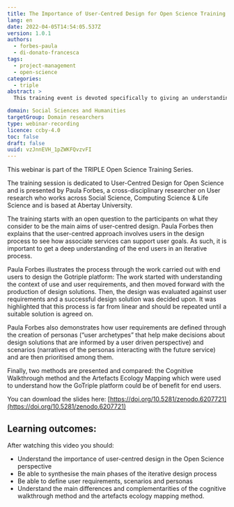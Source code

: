 ```yaml
---
title: The Importance of User-Centred Design for Open Science Training
lang: en
date: 2022-04-05T14:54:05.537Z
version: 1.0.1
authors:
  - forbes-paula
  - di-donato-francesca
tags:
  - project-management
  - open-science
categories:
  - triple
abstract: >
  This training event is devoted specifically to giving an understanding of the importance of the co-design process and the impact it has on the development of digital tools such as the GoTriple Discovery platform. It provides insight on the importance of end-user needs in the design of a discovery platform, the methods used in the TRIPLE Project to consider user needs and showcases the next steps for the GoTriple platform now that the Beta version is released.

domain: Social Sciences and Humanities
targetGroup: Domain researchers
type: webinar-recording
licence: ccby-4.0
toc: false
draft: false
uuid: vzJnnEVH_1pZWKFQvzvFI
---
```


This webinar is part of the TRIPLE Open Science Training Series.

The training session is dedicated to User-Centred Design for Open Science and is presented by Paula Forbes, a cross-disciplinary researcher on User research who works across Social Science, Computing Science & Life Science and is based at Abertay University.

The training starts with an open question to the participants on what they consider to be the main aims of user-centred design. Paula Forbes then explains that the user-centred approach involves users in the design process to see how associate services can support user goals. As such, it is important to get a deep understanding of the end users in an iterative process.

Paula Forbes illustrates the process through the work carried out with end users to design the Gotriple platform: The work started with understanding the context of use and user requirements, and then moved forward with the production of design solutions. Then, the design was evaluated against user requirements and a successful design solution was decided upon. It was highlighted that this process is far from linear and should be repeated until a suitable solution is agreed on.

Paula Forbes also demonstrates how user requirements are defined through the creation of personas (“user archetypes” that help make decisions about design solutions that are informed by a user driven perspective) and scenarios (narratives of the personas interacting with the future service) and are then prioritised among them.

Finally, two methods are presented and compared: the Cognitive Walkthrough method and the Artefacts Ecology Mapping which were used to understand how the GoTriple platform could be of benefit for end users.

You can download the slides here: [https://doi.org/10.5281/zenodo.6207721](https://doi.org/10.5281/zenodo.6207721)

## Learning outcomes:

After watching this video you should:

* Understand the importance of user-centred design in the Open Science perspective
* Be able to synthesise the main phases of the iterative design process
* Be able to define user requirements, scenarios and personas
* Understand the main differences and complementarities of the cognitive walkthrough method and the artefacts ecology mapping method.

<VideoCard provider="youtube" id="PpqtSWX4azI" title="The Importance of User-Centred Design for Open Science" subtitle="Click here to view" image="images/paula-forbes.png" />
